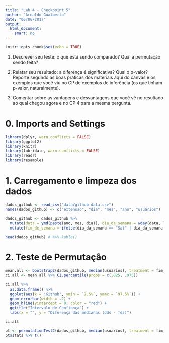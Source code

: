 ```yaml
---
title: "Lab 4 - Checkpoint 5"
author: "Arnaldo Gualberto"
date: "06/06/2017"
output: 
  html_document:
    smart: no
---
```


```r
knitr::opts_chunk$set(echo = TRUE)
```

1. Descrever seu teste: o que está sendo comparado? Qual a permutação sendo feita?

2. Relatar seu resultado: a diferença é significativa? Qual o p-valor? Reporte segundo as boas práticas dos materiais aqui do canvas e os exemplos que você viu no CP de exemplos de inferência (os que tinham p-valor, naturalmente).

3. Comentar sobre as vantagens e desvantagens que você vê no resultado ao qual chegou agora e no CP 4 para a mesma pergunta. 

# 0. Imports and Settings
```r
library(dplyr, warn.conflicts = FALSE)
library(ggplot2)
library(knitr)
library(lubridate, warn.conflicts = FALSE)
library(readr)
library(resample)
```

# 1. Carregamento e limpeza dos dados

```r
dados_github <- read_csv("data/github-data.csv")
names(dados_github) <- c("extensao", "dia", "mes", "ano", "usuarios")

dados_github <- dados_github %>%
  mutate(data = ymd(paste(ano, mes, dia)), dia_da_semana = wday(data, label = T)) %>%
  mutate(fim_de_semana = ifelse(dia_da_semana == "Sat" | dia_da_semana == "Sun", "Sim", "Não"))

head(dados_github) # %>% kable()
```

# 2. Teste de Permutação

```r
mean.all <- bootstrap2(dados_github, median(usuarios), treatment = fim_de_semana, R = 2000, seed = 42)
ci.all <- mean.all %>% CI.percentile(probs = c(.025, .975))

ci.all %>%
  as.data.frame() %>%
  ggplot(aes(x = "Github", ymin = `2.5%`, ymax = `97.5%`)) +
  geom_errorbar(width = .2) +
  geom_hline(yintercept = 0, color = "red") +
  ggtitle("Intervalo de Confiança") +
  labs(x = "", y = "Diferença das medianas (dds - fds)")

ci.all
```

```r
pt <- permutationTest2(dados_github, median(usuarios), treatment = fim_de_semana, R = 2000, seed = 42)
pt$stats %>% t()
```



